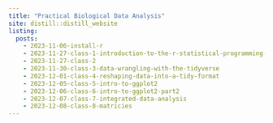 ```yaml
---
title: "Practical Biological Data Analysis"
site: distill::distill_website
listing:
  posts:
    - 2023-11-06-install-r
    - 2023-11-27-class-1-introduction-to-the-r-statistical-programming-language
    - 2023-11-27-class-2
    - 2023-11-30-class-3-data-wrangling-with-the-tidyverse
    - 2023-12-01-class-4-reshaping-data-into-a-tidy-format
    - 2023-12-05-class-5-intro-to-ggplot2
    - 2023-12-06-class-6-intro-to-ggplot2-part2
    - 2023-12-07-class-7-integrated-data-analysis
    - 2023-12-08-class-8-matricies
---
```


